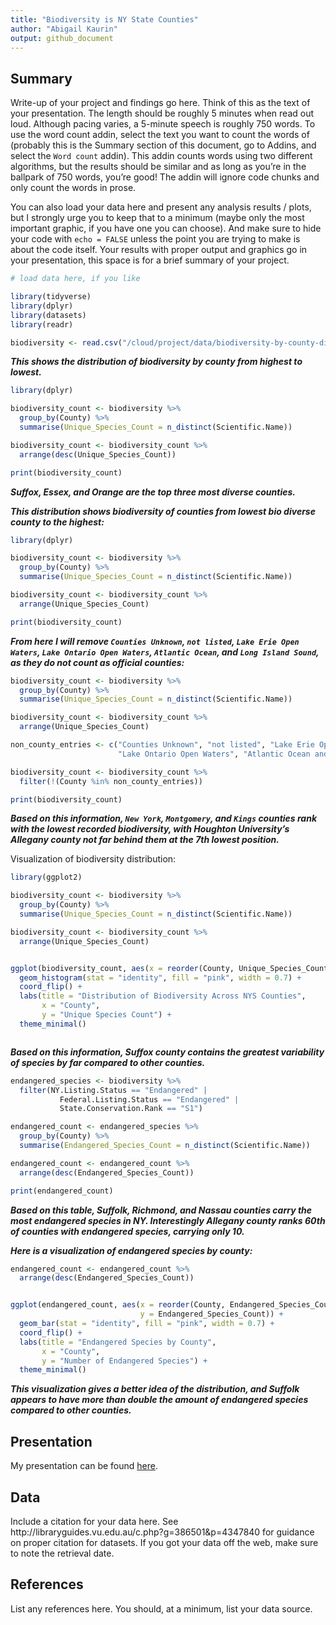 ```yaml
---
title: "Biodiversity is NY State Counties"
author: "Abigail Kaurin"
output: github_document
---
```


## Summary

Write-up of your project and findings go here. 
Think of this as the text of your presentation. 
The length should be roughly 5 minutes when read out loud.
Although pacing varies, a 5-minute speech is roughly 750 words. 
To use the word count addin, select the text you want to count the words of (probably this is the 
Summary section of this document, go to Addins, and select the `Word count` addin).
This addin counts words using two different algorithms, but the results should be similar and as long as you're in the ballpark of 750 words, you're good! 
The addin will ignore code chunks and only count the words in prose.

You can also load your data here and present any analysis results / plots, but I strongly urge you to keep that to a minimum (maybe only the most important graphic, if you have one you can choose). 
And make sure to hide your code with  `echo = FALSE` unless the point you are trying to make is about the code itself.
Your results with proper output and graphics go in your presentation, this space is for a brief summary of your project.


```r
# load data here, if you like

library(tidyverse)
library(dplyr)
library(datasets)
library(readr)

biodiversity <- read.csv("/cloud/project/data/biodiversity-by-county-distribution-of-animals-plants-and-natural-communities-1.csv")

```


***This shows the distribution of biodiversity by county from highest to lowest.***

```r
library(dplyr)

biodiversity_count <- biodiversity %>%
  group_by(County) %>%
  summarise(Unique_Species_Count = n_distinct(Scientific.Name))

biodiversity_count <- biodiversity_count %>%
  arrange(desc(Unique_Species_Count))

print(biodiversity_count)
```

***Suffox, Essex, and Orange are the top three most diverse counties.***



***This distribution shows biodiversity of counties from lowest bio diverse county to the highest:***

```r

library(dplyr)

biodiversity_count <- biodiversity %>%
  group_by(County) %>%
  summarise(Unique_Species_Count = n_distinct(Scientific.Name))

biodiversity_count <- biodiversity_count %>%
  arrange(Unique_Species_Count)

print(biodiversity_count)
```


***From here I will remove `Counties Unknown`, `not listed`,	`Lake Erie Open Waters`,	`Lake Ontario Open Waters`, `Atlantic Ocean`, and `Long Island Sound`, as they do not count as official counties:***

```r

biodiversity_count <- biodiversity %>%
  group_by(County) %>%
  summarise(Unique_Species_Count = n_distinct(Scientific.Name))

biodiversity_count <- biodiversity_count %>%
  arrange(Unique_Species_Count)

non_county_entries <- c("Counties Unknown", "not listed", "Lake Erie Open Waters", 
                        "Lake Ontario Open Waters", "Atlantic Ocean and Long Island Sound")

biodiversity_count <- biodiversity_count %>%
  filter(!(County %in% non_county_entries))

print(biodiversity_count)
```

***Based on this information, `New York`, `Montgomery`, and `Kings` counties rank with the lowest recorded biodiversity, with Houghton University's Allegany county not far behind them at the 7th lowest position.***


Visualization of biodiversity distribution:

```r

library(ggplot2)

biodiversity_count <- biodiversity %>%
  group_by(County) %>%
  summarise(Unique_Species_Count = n_distinct(Scientific.Name))

biodiversity_count <- biodiversity_count %>%
  arrange(Unique_Species_Count)


ggplot(biodiversity_count, aes(x = reorder(County, Unique_Species_Count), y = Unique_Species_Count)) +
  geom_histogram(stat = "identity", fill = "pink", width = 0.7) +
  coord_flip() + 
  labs(title = "Distribution of Biodiversity Across NYS Counties",
       x = "County",
       y = "Unique Species Count") +
  theme_minimal()



```

***Based on this information, Suffox county contains the greatest variability of species by far compared to other counties.***


```r
endangered_species <- biodiversity %>%
  filter(NY.Listing.Status == "Endangered" | 
           Federal.Listing.Status == "Endangered" |
           State.Conservation.Rank == "S1")

endangered_count <- endangered_species %>%
  group_by(County) %>%
  summarise(Endangered_Species_Count = n_distinct(Scientific.Name))

endangered_count <- endangered_count %>%
  arrange(desc(Endangered_Species_Count))

print(endangered_count)
```

***Based on this table, Suffolk, Richmond, and Nassau counties carry the most endangered species in NY. Interestingly Allegany county ranks 60th of counties with endangered species, carrying only 10.***


***Here is a visualization of endangered species by county:***

```r


endangered_count <- endangered_count %>%
  arrange(desc(Endangered_Species_Count))


ggplot(endangered_count, aes(x = reorder(County, Endangered_Species_Count), 
                             y = Endangered_Species_Count)) +
  geom_bar(stat = "identity", fill = "pink", width = 0.7) +
  coord_flip() +  
  labs(title = "Endangered Species by County",
       x = "County",
       y = "Number of Endangered Species") +
  theme_minimal()


```

***This visualization gives a better idea of the distribution, and Suffolk appears to have more than double the amount of endangered species compared to other counties.***



## Presentation

My presentation can be found [here](presentation/presentation.html).

## Data 

Include a citation for your data here. 
See http://libraryguides.vu.edu.au/c.php?g=386501&p=4347840 for guidance on proper citation for datasets. 
If you got your data off the web, make sure to note the retrieval date.

## References

List any references here. You should, at a minimum, list your data source.

